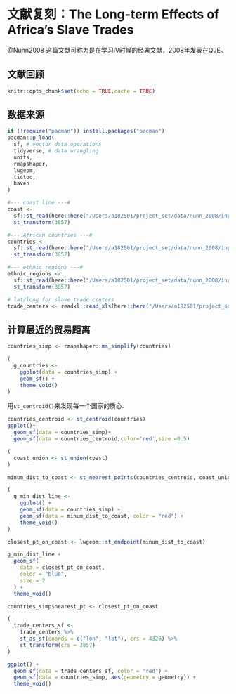 # 文献复刻：The Long-term Effects of Africa's Slave Trades

@Nunn2008 这篇文献可称为是在学习IV时候的经典文献，2008年发表在QJE。

## 文献回顾




```r
knitr::opts_chunk$set(echo = TRUE,cache = TRUE)
```


## 数据来源


```r
if (!require("pacman")) install.packages("pacman")
pacman::p_load(
  sf, # vector data operations
  tidyverse, # data wrangling
  units,
  rmapshaper,
  lwgeom,
  tictoc,
  haven
)
```


```r
#--- coast line ---#
coast <-
  sf::st_read(here::here("/Users/a182501/project_set/data/nunn_2008/input/10m-coastline/10m_coastline.shp")) %>%
  st_transform(3857)
```
```r
#--- African countries ---#
countries <-
  sf::st_read(here::here("/Users/a182501/project_set/data/nunn_2008/input/gadm36_africa/gadm36_africa.shp")) %>%
  st_transform(3857)
```
```r
#--- ethnic regions ---#
ethnic_regions <-
  sf::st_read(here::here("/Users/a182501/project_set/data/nunn_2008/input/Murdock_shapefile/borders_tribes.shp")) %>%
  st_transform(3857)
```


```r
# lat/long for slave trade centers
trade_centers <- readxl::read_xls(here::here("/Users/a182501/project_set/data/nunn_2008/input/nunn2008.xls"))
```



## 计算最近的贸易距离

```r
countries_simp <- rmapshaper::ms_simplify(countries)
```


```r
(
  g_countries <-
    ggplot(data = countries_simp) +
    geom_sf() +
    theme_void()
)
```


用`st_centroid()`来发现每一个国家的质心.

```r
countries_centroid <- st_centroid(countries)
ggplot()+
  geom_sf(data = countries_simp)+
  geom_sf(data = countries_centroid,color='red',size =0.5)
```



```r
(
  coast_union <- st_union(coast)
)
```

```r
minum_dist_to_coast <- st_nearest_points(countries_centroid, coast_union)
```



```r
(
  g_min_dist_line <-
    ggplot() +
    geom_sf(data = countries_simp) +
    geom_sf(data = minum_dist_to_coast, color = "red") +
    theme_void()
)
```


```r
closest_pt_on_coast <- lwgeom::st_endpoint(minum_dist_to_coast)

```


```r
g_min_dist_line +
  geom_sf(
    data = closest_pt_on_coast,
    color = "blue",
    size = 2
  ) +
  theme_void()
```



```r
countries_simp$nearest_pt <- closest_pt_on_coast
```


```r
(
  trade_centers_sf <-
    trade_centers %>%
    st_as_sf(coords = c("lon", "lat"), crs = 4326) %>%
    st_transform(crs = 3857)
)
```



```r
ggplot() +
  geom_sf(data = trade_centers_sf, color = "red") +
  geom_sf(data = countries_simp, aes(geometry = geometry)) +
  theme_void()
```










